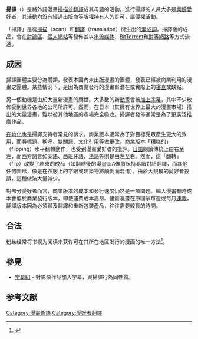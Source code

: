 {{refimprove|time=2014-01-18T05:21:53+00:00}}
{{not|掃譯筆}}
{{日本動漫}}
{{Translation sidebar}}
'''掃譯'''（{{lang|en|scanlation}}）是將外語漫畫[[影像掃描器|掃描]]並[[翻譯|翻譯]]成其母語的{{link-en|粉絲團體|Fan labor}}活動。進行掃譯的人員大多是[[業餘愛好者|業餘愛好者]]，其活動均沒有經過[[出版商|出版商]]等[[版權|版權]]持有人的許可，屬[[侵權|侵權]]活動。

「掃譯」是從[[影像掃描器|掃描]]（scan）和[[翻譯|翻譯]]（translation）衍生出的[[混成詞|混成詞]]。掃譯後的成品，會在[[討論區|討論區]]、[[個人網站|個人網站]]等發佈並以[[流媒体|串流媒体]]、[[BitTorrent_(协议)|BitTorrent]]和[[對等網路|對等網路]]等方式流通。

==成因==
掃譯團體主要分為兩類，發表本國內未出版漫畫的團體，發表已經被商業利用的漫畫之團體。某些情況下，是因為商業發行的漫畫有潛在或實際上的[[審查|審查]]或缺點。

另一個動機是由於大量新漫畫的問世。大多數的新[[動畫|動畫]]會被[[字幕組|加上字幕]]，其中不少散佈受到世界各地的公司所許可。然而，在日本（其擁有世界上最大的漫畫市場）推出的大量漫畫，難以被其他地區的市場完全吸收。掃譯者發佈通常是為了更廣泛推廣作品。

[[国际化与本地化|在地化]]也是掃譯支持者常見的訴求。商業版本通常為了對目標受眾產生更大的效用，而將標題、稱呼、雙關語、文化引用等做更改。商業版本「糟糕的」（flipping）水平翻轉動作，也受到漫畫愛好者的批評。[[日語|日語]]閱讀傳統上由右至左，而西方語言如[[英語|英語]]、[[西班牙語|西班牙語]]、[[法語|法語]]等則是由左至右。然而，這「翻轉」（flip）改變了原來的成品（如翻轉後的漫畫圖A像將保持易讀對話翻譯，而其他任何圖形，像是在衣服上的字眼或建築物將顛倒而混淆），由於大規模的愛好者投訴，這種做法大量減少。

對部分愛好者而言，商業版本的成本和發行速度仍然是一項問題。輸入漫畫有時成本會低於商業發行版本，即使運費成本高昂。儘管漫畫在原國家每週或每月[[連載|連載]]，翻譯版本因為必須顧及翻譯和重新包裝產品，往往需要較長的時間。
==合法==
粉丝经常将书视为阅读未获许可在其所在地区发行的漫画的唯一方法<ref name=Hollingworth>{{cite news|url=http://search.japantimes.co.jp/cgi-bin/nn20090310f2.html|title='Scanlators' freely translating 'manga,' 'anime'|date=2009-03-10|work=[[日本時報|日本時報]] Online|accessdate=16 October 2010|location=LONDON (Kyodo)|archive-url=https://web.archive.org/web/20101222014614/http://search.japantimes.co.jp/cgi-bin/nn20090310f2.html|archive-date=22 December 2010|url-status=live}}</ref>。
== 參見 ==
*[[字幕組|字幕組]] - 對影像作品加入字幕，與掃譯行為同性質。
==参考文献==
{{reflist}}

[[Category:漫畫術語|Category:漫畫術語]]
[[Category:愛好者翻譯|Category:愛好者翻譯]]

{{manga-stub}}